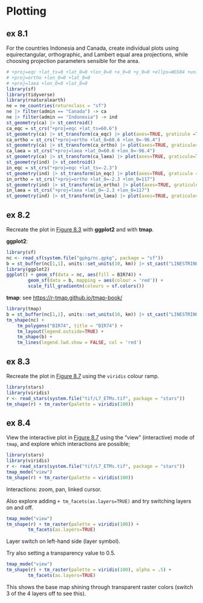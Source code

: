# Plotting

## ex 8.1

For the countries Indonesia and Canada, create individual plots using
equirectangular, orthographic, and Lambert equal area projections,
while choosing projection parameters sensible for the area.

```r
# +proj=eqc +lat_ts=0 +lat_0=0 +lon_0=0 +x_0=0 +y_0=0 +ellps=WGS84 +units=m
# +proj=ortho +lon_0=0 +lat_0=0
# +proj=laea +lon_0=0 +lat_0=0
library(sf)
library(tidyverse)
library(rnaturalearth)
ne = ne_countries(returnclass = "sf")
ne |> filter(admin == "Canada") -> ca
ne |> filter(admin == "Indonesia") -> ind
st_geometry(ca) |> st_centroid()
ca_eqc = st_crs("+proj=eqc +lat_ts=60.6")
st_geometry(ca) |> st_transform(ca_eqc) |> plot(axes=TRUE, graticule =TRUE)
ca_ortho = st_crs("+proj=ortho +lat_0=60.6 +lon_0=-96.4")
st_geometry(ca) |> st_transform(ca_ortho) |> plot(axes=TRUE, graticule=TRUE)
ca_laea = st_crs("+proj=laea +lat_0=60.6 +lon_0=-96.4")
st_geometry(ca) |> st_transform(ca_laea) |> plot(axes=TRUE, graticule=TRUE)
st_geometry(ind) |> st_centroid()
in_eqc = st_crs("+proj=eqc +lat_ts=-2.3")
st_geometry(ind) |> st_transform(in_eqc) |> plot(axes=TRUE, graticule =TRUE)
in_ortho = st_crs("+proj=ortho +lat_0=-2.3 +lon_0=117")
st_geometry(ind) |> st_transform(in_ortho) |> plot(axes=TRUE, graticule=TRUE)
in_laea = st_crs("+proj=laea +lat_0=-2.3 +lon_0=117")
st_geometry(ind) |> st_transform(in_laea) |> plot(axes=TRUE, graticule=TRUE)
```

## ex 8.2

Recreate the plot in [Figure
8.3](https://r-spatial.org/book/08-Plotting.html#fig-figreset)
with **ggplot2** and with **tmap**.

**ggplot2**:
```r
library(sf)
nc <- read_sf(system.file("gpkg/nc.gpkg", package = "sf"))
b = st_buffer(nc[1,1], units::set_units(10, km)) |> st_cast("LINESTRING")
library(ggplot2)
ggplot() + geom_sf(data = nc, aes(fill = BIR74)) +
		geom_sf(data = b, mapping = aes(colour = 'red')) +
		scale_fill_gradientn(colours = sf.colors())
```

**tmap**: see <https://r-tmap.github.io/tmap-book/>
```r
library(tmap)
b = st_buffer(nc[1,1], units::set_units(10, km)) |> st_cast("LINESTRING")
tm_shape(nc) + 
	tm_polygons("BIR74", title = "BIR74") + 
	tm_layout(legend.outside=TRUE) +
	tm_shape(b) +
	tm_lines(legend.lwd.show = FALSE, col = 'red')
```

## ex 8.3

Recreate the plot in [Figure
8.7](https://r-spatial.org/book/08-Plotting.html#fig-tmapstars)
using the `viridis` colour ramp.

```r
library(stars)
library(viridis)
r <- read_stars(system.file("tif/L7_ETMs.tif", package = "stars"))
tm_shape(r) + tm_raster(palette = viridis(100))
```

## ex 8.4

View the interactive plot in [Figure
8.7](https://r-spatial.org/book/08-Plotting.html#fig-tmapstars)
using the "view" (interactive) mode of `tmap`, and explore which
interactions are possible;

```r
library(stars)
library(viridis)
r <- read_stars(system.file("tif/L7_ETMs.tif", package = "stars"))
tmap_mode("view")
tm_shape(r) + tm_raster(palette = viridis(100))
```
Interactions: zoom, pan, linked cursor.

Also explore adding `+ tm_facets(as.layers=TRUE)` and try switching
layers on and off.
```r
tmap_mode("view")
tm_shape(r) + tm_raster(palette = viridis(100)) + 
		tm_facets(as.layers=TRUE)
```
Layer switch on left-hand side (layer symbol).

Try also setting a transparency value to 0.5.
```r
tmap_mode("view")
tm_shape(r) + tm_raster(palette = viridis(100), alpha = .5) + 
		tm_facets(as.layers=TRUE)
```
This shows the base map shining through transparent raster colors 
(switch 3 of the 4 layers off to see this).
